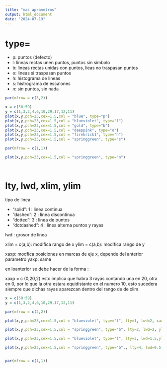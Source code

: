 ```yaml
---
title: "mas aprametros"
output: html_document
date: "2024-07-19"
---
```


# type=

- p: puntos (defecto)
- l: lineas rectas unen puntos, puntos sin simbolo
- b: lineas rectas unidas con puntos, lieas no traspasan puntos
- o: lineas si traspasan puntos
- h: histograma de lineas
- s: histrograma de escalones
- n: sin puntos, sin nada

```r
par(mfrow = c(3,2))

x = c(50:59)
y = c(1,3,2,4,6,10,29,17,12,11)
plot(x,y,pch=23,cex=1.5,col = "blue", type="p")
plot(x,y,pch=23,cex=1.5,col = "blueviolet", type="l")
plot(x,y,pch=23,cex=1.5,col = "gold", type="b")
plot(x,y,pch=23,cex=1.5,col = "deeppink", type="o")
plot(x,y,pch=23,cex=1.5,col = "firebrick1", type="h")
plot(x,y,pch=23,cex=1.5,col = "springgreen", type="s")

par(mfrow = c(1,1))

plot(x,y,pch=23,cex=1.5,col = "springgreen", type="n")




```

# lty, lwd, xlim, ylim

tipo de linea 

- "solid": 1 : linea continua
- "dashed": 2 : linea discontinua
- "dotted": 3 : linea de puntos
- "dotdashed": 4 : linea alterna puntos y rayas

lwd : grosor de linea

xlim = c(a,b): modifica rango de x
ylim = c(a,b):  modifica rango de y

xaxp: modfica posiciones en marcas de eje x, depende del anterior parametro 
yaxp: same

en loanterior se debe hacer de la forma : 

xaxp = c (0,20,2)  esto implica que habra 3 rayas contando una en 20, otra en 0, por lo que la otra estara equidistante en el numero 10, esto sucedera siempre que dichas rayas aparezcan dentro del rango de de xlim


```r

x = c(50:59)
y = c(1,3,2,4,6,10,29,17,12,11)

par(mfrow = c(2,2))

plot(x,y,pch=23,cex=1.5,col = "blueviolet", type="l", lty=1, lwd=2, xaxp = c(50,59,3))

plot(x,y,pch=23,cex=1.5,col = "springgreen", type="b", lty=2, lwd=2, ylim = c(0,60), yaxp = c(0,60,2))

plot(x,y,pch=23,cex=1.5,col = "blueviolet", type="l", lty=3, lwd=1.5,ylim = c(0,20), yaxp = c(0,20,2))

plot(x,y,pch=23,cex=1.5,col = "springgreen", type="b",, lty=4, lwd=0.5,xlim = c(50,60), xaxp = c(50,60,10))


par(mfrow = c(1,1))


```






